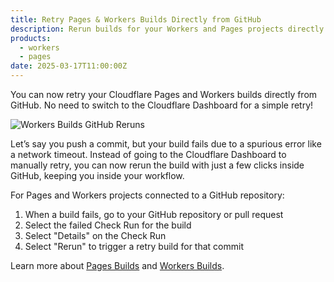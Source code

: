 ```yaml
---
title: Retry Pages & Workers Builds Directly from GitHub
description: Rerun builds for your Workers and Pages projects directly inside of GitHub.
products:
  - workers
  - pages
date: 2025-03-17T11:00:00Z
---
```


You can now retry your Cloudflare Pages and Workers builds directly from GitHub. No need to switch to the Cloudflare Dashboard for a simple retry!

![Workers Builds GitHub Reruns](src/assets/images/changelog/workers/builds-rerun.gif)

Let’s say you push a commit, but your build fails due to a spurious error like a network timeout. Instead of going to the Cloudflare Dashboard to manually retry, you can now rerun the build with just a few clicks inside GitHub, keeping you inside your workflow.

For Pages and Workers projects connected to a GitHub repository:

1. When a build fails, go to your GitHub repository or pull request
2. Select the failed Check Run for the build
3. Select "Details" on the Check Run
4. Select "Rerun" to trigger a retry build for that commit

Learn more about [Pages Builds](/pages/configuration/git-integration/github-integration/) and [Workers Builds](/workers/ci-cd/builds/git-integration/github-integration/).
